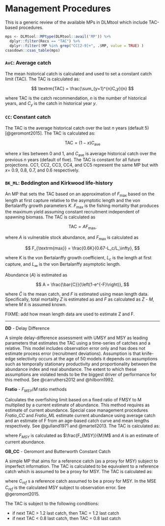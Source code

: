 \newpage

# Management Procedures

This is a generic review of the available MPs in DLMtool which include TAC-based procedures.

```r
mps <- DLMtool::MPtype(DLMtool::avail('MP')) %>%
  dplyr::filter(Recs == "TAC") %>% 
  dplyr::filter(!MP %in% grep("CC[2-9]+", .$MP, value = TRUE) )
csasdown::csas_table(mps)
```

### `AvC`: Average catch

The mean historical catch is calculated and used to set a constant catch limit (TAC). The TAC is calculated as:

$$
\textrm{TAC} = \frac{\sum_{y=1}^{n}C_y}{n}
$$

where $\mathrm{TAC}$ is the catch recommendation, $n$ is the number of historical years, and $C_y$ is the catch in historical year $y$.

### `CC`: Constant catch

The TAC is the average historical catch over the last $n$ years (default 5) [@geromont2015]. The TAC is calculated as:

$$
\textrm{TAC} = (1-x)C_{\textrm{ave}}
$$

where $x$ lies between 0 and 1, and $C_\textrm{ave}$ is average historical catch over the previous $n$ years (default of five). The TAC is constant for all future projections. CC1, CC2, CC3, CC4, and CC5 represent the same MP but with $x =$ 0.9, 0.8, 0.7, and 0.6 respectively.


### `BK_ML`: Beddington and Kirkwood life-history

An MP that sets the TAC based on an approximation of $F_\textrm{max}$ based on the length at first capture relative to the asymptotic length and the von Bertalanffy growth parameters $K$.  $F_\textrm{max}$ is the fishing mortality that produces the maximum yield assuming constant recruitment independent of spawning biomass. The TAC is calculated as

$$
\textrm{TAC} = A F_{\textrm{max}},
$$

where $A$ is vulnerable stock abundance, and $F_{\textrm{max}}$ is calculated as

$$
F_{\textrm{max}} = \frac{0.6K}{0.67-L_c/L_\infty},
$$

where $K$ is the von Bertalanffy growth coefficient, $L_c$ is the length at first capture, and $L_\infty$ is the von Bertalanffy asymptotic length.

Abundance ($A$) is estimated as

$$
A = \frac{\bar{C}}{\left(1-e^{-F}\right)},
$$

where $\bar{C}$ is the mean catch, and $F$ is estimated using mean length data. Specifically, total mortality $Z$ is estimated as and $F$ as calculated as $Z$ - $M$, where $M$ it is assumed known. 

FIXME: add how mean length data are used to estimate Z and F.

-----------




**DD** - Delay Difference

A simple delay-difference assessment with UMSY and MSY as leading parameters that estimates the TAC using a time-series of catches and a relative. This model includes observation error only and has does not estimate process error (recruitment deviations). Assumption is that knife-edge selectivity occurs at the age of 50 models it depends on assumptions such as temporally stationary productivity and proportionality between the abundance index and real abundance. The extent to which these assumptions are violated tends to be the biggest driver of performance for this method. See @carruthers2012 and @hilborn1992\.


**Fratio** - $F_{MSY}/M$ ratio methods

Calculates the overfishing limit based on a fixed ratio of FMSY to M multiplied by a current estimate of abundance. This method requires as estimate of current abundance. Special case management procedures *Fratio_CC* and *Fratio_ML* estimate current abundance using average catch and an estimate of F from an age-based catch curve and mean lengths respectively. See @gulland1971 and @martell2013\. The TAC is calculated as:

\begin{equation}
TAC = F_{MSY}A
\end{equation}

where $F_{MSY}$ is calculated as $\frac{F_{MSY}}{M}M$ and $A$ is an estimate of current abundance.


**GB_CC** - Geromont and Butterworth Constant Catch

A simple MP that aims for a reference catch (as a proxy for MSY) subject to imperfect information. The TAC is calculated to be equivalent to a reference catch which is assumed to be a proxy for MSY. The TAC is calculated as:

\begin{equation}
TAC = C_{ref}
\end{equation}

where $C_{ref}$ s a reference catch assumed to be a proxy for MSY. In the MSE $C_{ref}$ is the calculated MSY subject to observation error. See @geromont2015\.

The TAC is subject to the following conditions:

- if next TAC > 1.2 last catch, then TAC = 1.2 last catch
- if next TAC < 0.8 last catch, then TAC = 0.8 last catch

